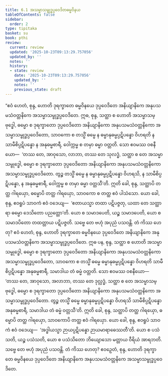 ```yaml
---
title: 6.1 အသမ္မာသမ္ဗုဒ္ဓပ္ပဝေဒိတဓမ္မဝိနယ
tableOfContents: false
sidebar:
  order: 2
type: tipitaka
basket: su
book: pthi
review:
  current: review
  updated: '2025-10-23T09:13:29.757056'
  updated_by: ''
  notes: ''
  history:
  - state: review
    date: '2025-10-23T09:13:29.757056'
    updated_by: ''
    notes: ''
    previous_state: draft
---
```



<ReviewStatus review={frontmatter.review} showDetails={true} />

<HypothesisAnnotation frontmatter={frontmatter} />

<DynamicBreadcrumb />

<Division number="166" book="pthi" e="ch" v="8" p="98">

<Paragraph number="339" book="pthi">
“ဧဝံ ဟေတံ, စုန္ဒ, ဟောတိ ဒုရက္ခာတေ ဓမ္မဝိနယေ ဒုပ္ပဝေဒိတေ အနိယျာနိကေ အနုပသမသံဝတ္တနိကေ အသမ္မာသမ္ဗုဒ္ဓပ္ပဝေဒိတေ. ဣဓ, စုန္ဒ, သတ္ထာ စ ဟောတိ အသမ္မာသမ္ဗုဒ္ဓေါ, ဓမ္မော စ ဒုရက္ခာတော ဒုပ္ပဝေဒိတော အနိယျာနိကော အနုပသမသံဝတ္တနိကော အသမ္မာသမ္ဗုဒ္ဓပ္ပဝေဒိတော, သာဝကော စ တသ္မိံ ဓမ္မေ န ဓမ္မာနုဓမ္မပ္ပဋိပန္နော ဝိဟရတိ န သာမီစိပ္ပဋိပန္နော န အနုဓမ္မစာရီ, ဝေါက္ကမ္မ စ တမှာ ဓမ္မာ ဝတ္တတိ. သော ဧဝမဿ ဝစနီယော—  ‘တဿ တေ, အာဝုသော, လာဘာ, တဿ တေ သုလဒ္ဓံ, သတ္ထာ စ တေ အသမ္မာသမ္ဗုဒ္ဓေါ, ဓမ္မော စ ဒုရက္ခာတော ဒုပ္ပဝေဒိတော အနိယျာနိကော အနုပသမသံဝတ္တနိကော အသမ္မာသမ္ဗုဒ္ဓပ္ပဝေဒိတော. တွဉ္စ တသ္မိံ ဓမ္မေ န ဓမ္မာနုဓမ္မပ္ပဋိပန္နော ဝိဟရသိ, န သာမီစိပ္ပဋိပန္နော, န အနုဓမ္မစာရီ, ဝေါက္ကမ္မ စ တမှာ ဓမ္မာ ဝတ္တသီ’တိ. ဣတိ ခေါ, စုန္ဒ, သတ္ထာပိ တတ္ထ ဂါရယှော, ဓမ္မောပိ တတ္ထ ဂါရယှော, သာဝကော စ တတ္ထ ဧဝံ ပါသံသော. ယော ခေါ, စုန္ဒ, ဧဝရူပံ သာဝကံ ဧဝံ ဝဒေယျ—  ‘ဧတာယသ္မာ တထာ ပဋိပဇ္ဇတု, ယထာ တေ သတ္ထာရာ ဓမ္မော ဒေသိတော ပညတ္တော’တိ. ယော စ သမာဒပေတိ, ယဉ္စ သမာဒပေတိ, ယော စ သမာဒပိတော တထတ္တာယ ပဋိပဇ္ဇတိ. သဗ္ဗေ တေ ဗဟုံ အပုညံ ပသဝန္တိ. တံ ကိဿ ဟေတု? ဧဝံ ဟေတံ, စုန္ဒ, ဟောတိ ဒုရက္ခာတေ ဓမ္မဝိနယေ ဒုပ္ပဝေဒိတေ အနိယျာနိကေ အနုပသမသံဝတ္တနိကေ အသမ္မာသမ္ဗုဒ္ဓပ္ပဝေဒိတေ.
</Paragraph>

</Division>
<Division number="167" book="pthi" e="ch" v="8" p="99">

<Paragraph number="340" book="pthi">
ဣဓ ပန, စုန္ဒ, သတ္ထာ စ ဟောတိ အသမ္မာသမ္ဗုဒ္ဓေါ, ဓမ္မော စ ဒုရက္ခာတော ဒုပ္ပဝေဒိတော အနိယျာနိကော အနုပသမသံဝတ္တနိကော အသမ္မာသမ္ဗုဒ္ဓပ္ပဝေဒိတော, သာဝကော စ တသ္မိံ ဓမ္မေ ဓမ္မာနုဓမ္မပ္ပဋိပန္နော ဝိဟရတိ သာမီစိပ္ပဋိပန္နော အနုဓမ္မစာရီ, သမာဒါယ တံ ဓမ္မံ ဝတ္တတိ. သော ဧဝမဿ ဝစနီယော—  ‘တဿ တေ, အာဝုသော, အလာဘာ, တဿ တေ ဒုလ္လဒ္ဓံ, သတ္ထာ စ တေ အသမ္မာသမ္ဗုဒ္ဓေါ, ဓမ္မော စ ဒုရက္ခာတော ဒုပ္ပဝေဒိတော အနိယျာနိကော အနုပသမသံဝတ္တနိကော အသမ္မာသမ္ဗုဒ္ဓပ္ပဝေဒိတော. တွဉ္စ တသ္မိံ ဓမ္မေ ဓမ္မာနုဓမ္မပ္ပဋိပန္နော ဝိဟရသိ သာမီစိပ္ပဋိပန္နော အနုဓမ္မစာရီ, သမာဒါယ တံ ဓမ္မံ ဝတ္တသီ’တိ. ဣတိ ခေါ, စုန္ဒ, သတ္ထာပိ တတ္ထ ဂါရယှော, ဓမ္မောပိ တတ္ထ ဂါရယှော, သာဝကောပိ တတ္ထ ဧဝံ ဂါရယှော. ယော ခေါ, စုန္ဒ, ဧဝရူပံ သာဝကံ ဧဝံ ဝဒေယျ—  ‘အဒ္ဓါယသ္မာ ဉာယပ္ပဋိပန္နော ဉာယမာရာဓေဿတီ’တိ. ယော စ ပသံသတိ, ယဉ္စ ပသံသတိ, ယော စ ပသံသိတော ဘိယျောသော မတ္တာယ ဝီရိယံ အာရဘတိ. သဗ္ဗေ တေ ဗဟုံ အပုညံ ပသဝန္တိ. တံ ကိဿ ဟေတု? ဧဝဉှေတံ, စုန္ဒ, ဟောတိ ဒုရက္ခာတေ ဓမ္မဝိနယေ ဒုပ္ပဝေဒိတေ အနိယျာနိကေ အနုပသမသံဝတ္တနိကေ အသမ္မာသမ္ဗုဒ္ဓပ္ပဝေဒိတေ.
</Paragraph>
</Division>